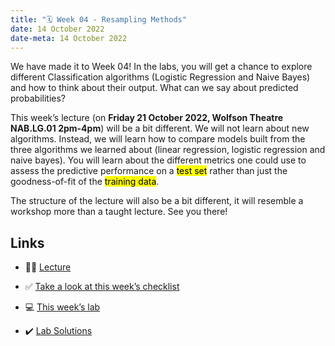 ---
title: "🗓️ Week 04 - Resampling Methods"
date: 14 October 2022
date-meta: 14 October 2022
---

We have made it to Week 04! In the labs, you will get a chance to explore different Classification algorithms (Logistic Regression and Naive Bayes) and how to think about their output. What can we say about predicted probabilities?


This week's lecture (on **Friday 21 October 2022, Wolfson Theatre NAB.LG.01 2pm-4pm**) will be a bit different. We will not learn about new algorithms. Instead, we will learn how to compare models built from the three algorithms we learned about (linear regression, logistic regression and naive bayes). You will learn about the different metrics one could use to assess the predictive performance on a <mark>test set</mark> rather than just the goodness-of-fit of the <mark>training data</mark>.

The structure of the lecture will also be a bit different, it will resemble a workshop more than a taught lecture. See you there!


## Links

- 👨‍🏫 [Lecture](/weeks/week04/lecture.qmd)

- ✅ [Take a look at this week's checklist](/weeks/week04/checklist.qmd)

- 💻 [This week's lab](/weeks/week04/lab.qmd)

- ✔️ [Lab Solutions](/weeks/week04/lab_solutions.qmd)
